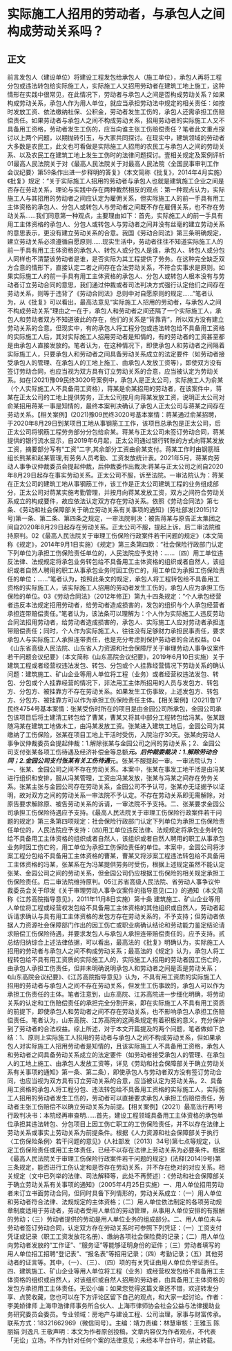 # 实际施工人招用的劳动者，与承包人之间构成劳动关系吗？
## 正文
前言发包人（建设单位）将建设工程发包给承包人（施工单位），承包人再将工程分包或违法转包给实际施工人，实际施工人又招用劳动者在建筑工地上施工，这种情形在实践中很常见，在此情况下，劳动者与承包人之间是否构成劳动关系？如果构成劳动关系，承包人作为用人单位，就应当承担劳动法中规定的相关责任：如按时发放工资、依法缴纳社保、公积金，劳动者发生工伤的，承包人还需承担工伤赔偿责任。如果劳动者与承包人之间不构成劳动关系，招用劳动者的实际施工人又不具备用工资格，劳动者发生工伤的，应当向谁主张工伤赔偿责任？笔者此文重点探讨以上两个问题，以期抛砖引玉，与大家共同探讨。在现实中，建筑领域的劳动者大多数是农民工，此文也可看做是实际施工人招用的农民工与承包人之间的劳动关系、以及农民工在建筑工地上发生工伤时的法律问题探讨。壹相关规定及案例评析01最高人民法院关于对《最高人民法院关于对最高人民法院〈全国民事审判工作会议纪要〉第59条作出进一步释明的答复》（本文简称《批复》，2014年4月实施）《批复》规定：“关于实际施工人招用的劳动者与承包人也就是建筑施工企业之间是否存在劳动关系，理论与实践中存在两种截然相反的观点：第一种观点认为，实际施工人与其招用的劳动者之间应认定为雇佣关系，但实际施工人的前一手具有用工主体资格的承包人、分包人或转包人与劳动者之间既不存在雇佣关系，也不存在劳动关系……我们同意第一种观点，主要理由如下：首先，实际施工人的前一手具有用工主体资格的承包人、分包人或转包人与劳动者之间并没有丝毫的建立劳动关系的意思表示，更没有建立劳动关系的合意。我国《劳动合同法》第三条明确规定，建立劳动关系必须遵循自愿原则……现实生活中，劳动者往往不知道实际施工人的前一手具有用工主体资格的承包人、转包人或分包人是谁，承包人、转包人或分包人同样也不清楚该劳动者是谁，是否实际为其工程提供了劳务。在这种完全缺乏双方合意的情形下，直接认定二者之间存在合法劳动关系，不符合实事求是原则。如果实际施工人的前一手具有用工主体资格的承包人、分包人或转包人根本没有与劳动者订立劳动合同的意思，我们通过仲裁或者司法判决方式强行认定他们之间存在劳动关系，则等于违背了《劳动合同法》总则中对自愿原则的规定……”笔者认为，从《批复》可以看出，最高法意见“实际施工人招用的劳动者，与承包人之间不构成劳动关系”理由之一在于，承包人和劳动者之间还隔了一个实际施工人，承包人和劳动者双方不知道彼此的存在，他们的关系是“背靠背”，所以双方没有建立劳动关系的合意。但现实中，有的承包人将工程分包或违法转包给不具备用工资格的实际施工人后，其对实际施工人招用劳动者是知情的，有的劳动者的工资甚至都是由承包人直接发放的。笔者认为，在这种情况下，即使承包人和劳动者之间隔着实际施工人，只要承包人和劳动者之间具备劳动关系成立的法定要件（如劳动者接受承包人的管理、在承包人的工地上施工、由承包人发放工资等），即使双方没有签订劳动合同，也应当视为双方具有订立劳动关系的合意，应当被认定为劳动关系。如在(2021)豫09民终3020号案例中，承包人是正太公司，实际施工人为俞某（个人实际施工人不具备用工资格），蒋某是俞某招用的劳动者，在该案件中，蒋某在正太公司的工地上提供劳务，正太公司按月向蒋某发放工资，说明正太公司对俞某招用蒋某一事是知情的，最终本案判决确认了承包人正太公司与蒋某之间存在劳动关系。【相关案例】(2021)豫09民终3020号基本案情：蒋某通过俞某招聘，于2020年8月29日到某项目工地从事钢筋工工作，该项目总承包是正太公司，后正太公司将钢筋工程劳务部分分包给俞某。蒋某与正太公司未签订劳动合同，蒋某提供的银行流水显示，自2019年6月起，正太公司通过银行转账的方式向蒋某发放工资，摘要部分写有“工资”二字,其余部分工资由俞某支付。蒋某工作时由钢筋班组长熊某和赵某管理,有劳务人员考勤、工资发放统计表。2021年5月，蒋某向劳动人事争议仲裁委员会提起仲裁，后仲裁委作出裁决:蒋某与正太公司之间自2020年8月29日起存在事实劳动关系。正太公司不服，诉至法院。一审法院认为：蒋某在正太公司的建筑工地从事钢筋工作，该工作是正太公司建筑工程的业务组成部分，正太公司对蒋某实施考勤管理，并按月向蒋某发放工资，双方之间符合劳动关系成立的构成要件，故应依法认定双方存在劳动关系。依照《劳动合同法》第七条、《劳动和社会保障部关于确立劳动关系有关事项的通知》(劳社部发[2015]12号)第一条、第二条、第四条之规定，一审法院判决：被告蒋某与原告正太集团之间自2020年8月29日起存在劳动关系。正太公司不服，提起上诉，后二审法院维持原判。02《最高人民法院关于审理工伤保险行政案件若干问题的规定》（本文简称《规定》，2014年9月1日实施）《规定》第三条第四款：“社会保险行政部门认定下列单位为承担工伤保险责任单位的，人民法院应予支持：……（四）用工单位违反法律、法规规定将承包业务转包给不具备用工主体资格的组织或者自然人，该组织或者自然人聘用的职工从事承包业务时因工伤亡的，用工单位为承担工伤保险责任的单位；……”笔者认为，按照此条文的规定，承包人将工程转包给不具备用工资格的实际施工人，该实际施工人招用的劳动者发生工伤的，承包人应为承担工伤保险的单位。03《劳动合同法》（2012年修正）第九十四条规定：“个人承包经营者违反本法规定招用劳动者，给劳动者造成损害的，发包的组织与个人承包经营者承担连带赔偿责任。”笔者认为，该法条可以理解为：个人作为实际施工人违反劳动合同法招用劳动者，给劳动者造成损害的，承包人、实际施工人应对劳动者承担连带赔偿责任；同时，个人作为实际施工人，往往没有足够财力承担民事责任，要求承包人与实际施工人承担连带责任，也是充分考虑到保护劳动者的合法权益。04《山东省高级人民法院、山东省人力资源和社会保障厅关于审理劳动人事争议案件若干问题会议纪要》（本文简称《山东高院会议纪要》，2019年6月10日实施）关于建筑工程或者经营权违法发包、转包、分包或个人挂靠经营情况下劳动关系的确认问题：建筑施工、矿山企业等用人单位将工程（业务）或者经营权违法发包、转包、分包或个人挂靠经营的情况下，非法用工主体所招用的人员与发包方、转包方、分包方、被挂靠方不存在劳动关系。如果发生工伤事故，上述发包方、转包方、分包方、被挂靠方可以作为承担工伤保险责任主体。【相关案例】(2021)鲁17民终4754号基本案情：张某受伤时所在的项目是由金园公司所承包，金园公司承包该项目后将土建清工转包给了曹某，曹某又将其中部分工程转包给冯某。张某跟随冯某在建筑工地做木工，由冯某发放工资。张某进入建筑工地后，金园公司为其缴纳了工伤保险，张某在项目工地上干活时受伤，入院治疗30天。张某向劳动人事争议仲裁委员会提起仲裁：1.解除张某与金园公司之间的劳动关系；2、金园公司支付张某各项工伤待遇及经济补偿金等总额*****元。后仲裁委裁决：1.解除劳动合同；2.金园公司支付张某有关工伤待遇*****元。张某不服提起一审。一审法院认为：一、张某、金园公司之间不存在劳动关系。本案中，张某在事发工地干活是由冯某进行组织和安排，服从冯某管理，工资由冯某发放，张某与冯某之间存在劳务关系。张某主张与金园公司存在劳动关系，金园公司不予认可，张某亦无证据予以证明，故对双方之间的劳动关系一审法院不予认定。不存在劳动关系即无需解除，对原告要求解除原、被告劳动关系的诉请，一审法院不予支持。二、张某要求金园公司承担工伤保险待遇应予支持。《最高人民法院关于审理工伤保险行政案件若干问题的规定》第三条第四项规定：社会保险行政部门认定下列单位为承担工伤保险责任单位的，人民法院应予支持：(四)用工单位违反法律、法规规定将承包业务转包给不具备用工主体资格的组织或者自然人，该组织或者自然人聘用的职工从事承包业务时因工伤亡的，用工单位为承担工伤保险责任的单位。本案中，金园公司将涉案工程分包给不具备用工主体资格的曹某，曹某又将涉案工程违法转包给不具备用工主体资格的冯某，张某系在为冯某提供劳务时受伤，根据上述规定虽然不能认定张某、金园公司之间的劳动关系，但金园公司仍应根据工伤保险的相关规定承担工伤保险责任。后二审法院维持原判。05江苏省高级人民法院、省劳动人事争议仲裁委员会关于印发《关于审理劳动人事争议案件的指导意见(二)》的通知（本文简称《江苏高院指导意见》，2011年11月8日实施）第十条 建筑施工、矿山企业等用人单位将工程或经营权发包给不具备用工主体资格的其他组织或自然人，劳动者起诉请求确认与具有用工主体资格的发包方存在劳动关系的，不予支持；但劳动者依据人力资源社会保障部门作出的因工伤亡或职业病确认结论和劳动能力鉴定结论请求赔偿工伤保险待遇，并要求发包人与承包人承担连带赔偿责任的，应予支持。贰总结归纳综合上述法律依据，可以看出，最高法的《批复》明确认为，实际施工人招用的劳动者与承包人之间不构成劳动关系；最高法的《规定》认为，承包人将工程转包给不具有用工资质的实际施工人的，实际施工人招用的劳动者因工伤亡的，由承包人承担工伤责任，但并未明确说明承包人和劳动者之间是否是劳动关系；《山东高院会议纪要》、《江苏高院指导意见》认为，不具有用工资质的实际施工人招用的劳动者与承包人之间不存在劳动关系，但发生工伤事故的，承包人可以作为承担工伤责任的主体。笔者注意到，山东高院、江苏高院进一步细化明确，将劳动关系的认定和工伤赔偿责任的承担完全分割开来，即在实际施工人不具有用工资质的前提下，即使承包人和劳动者之间不存在劳动关系，也不影响承包人承担工伤赔偿责任。笔者认为，山东高院、江苏高院的这两条规定有着积极的意义，充分保护到了劳动者的合法权益。综上所述，对于本文开篇提及的两个问题，笔者做如下总结：1、原则上实际施工人招用的劳动者与承包人之间不构成劳动关系，但如果承包人对实际施工人招用劳动者是知情的，且该实际施工人不具备用工资格，承包人和劳动者之间具备劳动关系成立的法定要件（如劳动者接受承包人的管理、在承包人的工地上施工、由承包人发放工资等，详见《劳动和社会保障部关于确立劳动关系有关事项的通知》第一条、第二条），即使承包人与劳动者双方没有签订劳动合同，也应当视为双方具有订立劳动关系的合意，应当被认定为劳动关系。2、具备用工资格的承包人将工程分包、违法转包给不具备用工资格的实际施工人，实际施工人招用的劳动者发生工伤的，劳动者可以直接要求承包人承担工伤赔偿责任，劳动者主张工伤赔偿不以确立劳动关系为前提。【相关案例】（2021）最高法行再1号行政判决书：本院经再审查明……首先，建设工程领域具备用工主体资格的承包单位承担其违法转包、分包项目上因工伤亡职工的工伤保险责任，并不以存在法律上劳动关系或事实上劳动关系为前提条件。根据《人力资源和社会保障部关于执行〈工伤保险条例〉若干问题的意见》(人社部发〔2013〕34号)第七点等规定，认定工伤保险责任或用工主体责任，已经不以存在法律上劳动关系为必要条件。根据《最高人民法院关于审理工伤保险行政案件若干问题的规定》(法释[2014]9号)第三条规定，能否进行工伤认定和是否存在劳动关系，并不存在绝对的对应关系。相关规定（文中已列举的法律、司法解释等，此处不再赘述）：《劳动和社会保障部关于确立劳动关系有关事项的通知》（2005年4月25日实施）一、用人单位招用劳动者未订立书面劳动合同，但同时具备下列情形的，劳动关系成立：（一）用人单位和劳动者符合法律、法规规定的主体资格；（二）用人单位依法制定的各项劳动规章制度适用于劳动者，劳动者受用人单位的劳动管理，从事用人单位安排的有报酬的劳动；（三）劳动者提供的劳动是用人单位业务的组成部分。二、用人单位未与劳动者签订劳动合同，认定双方存在劳动关系时可参照下列凭证：（一）工资支付凭证或记录（职工工资发放花名册）、缴纳各项社会保险费的记录；（二）用人单位向劳动者发放的“工作证”、“服务证”等能够证明身份的证件；（三）劳动者填写的用人单位招工招聘“登记表”、“报名表”等招用记录；（四）考勤记录；（五）其他劳动者的证言等。其中，（一）、（三）、（四）项的有关凭证由用人单位负举证责任。四、建筑施工、矿山企业等用人单位将工程（业务）或经营权发包给不具备用工主体资格的组织或自然人，对该组织或自然人招用的劳动者，由具备用工主体资格的发包方承担用工主体责任。无讼小编：如果您觉得这篇文章还不错，欢迎转发分享、点赞收藏，您也可以在下方评论区留下自己的观点，和大家一起讨论。作者：李美娇律师 上海申浩律师事务所合伙人、上海市律师协会社会公益与法律援助业务研究委员会委员。专业领域：房地产与建设工程、公司治理，家事与财富传承。联系方式：18321662969（微信同号）。主编：靖力责编：林慧审核：王雅玉 陈丽娟 刘逸凡 王敬声明：本文为作者原创投稿，文章内容仅为作者观点，不代表「无讼」立场，不作为针对任何个案的法律意见；未经本平台许可，禁止转载。